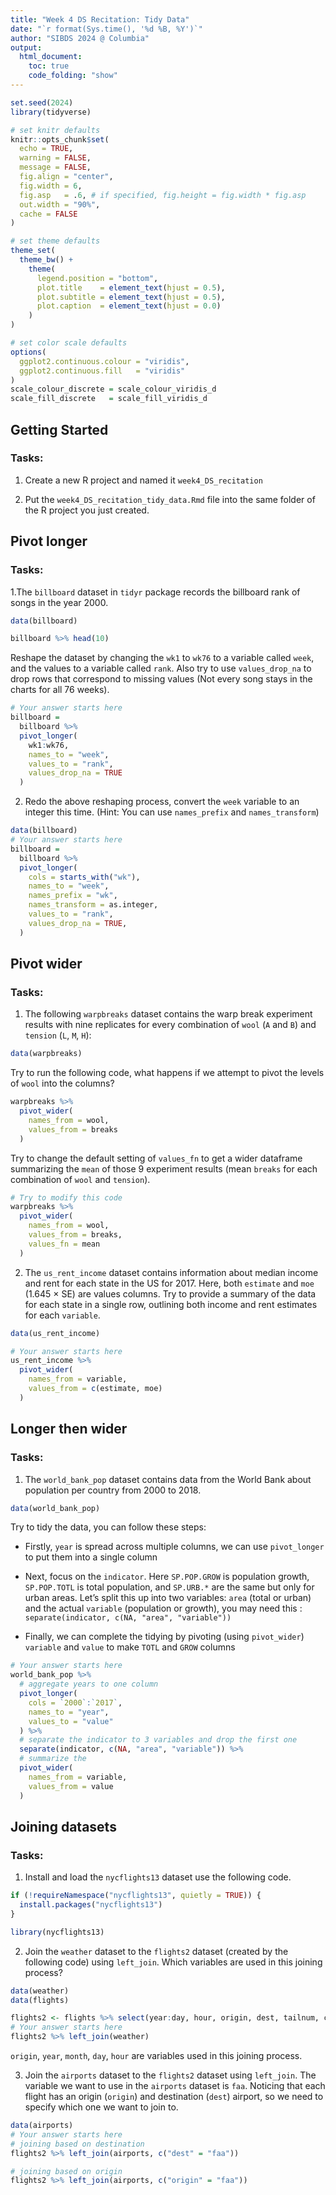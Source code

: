 ```yaml
---
title: "Week 4 DS Recitation: Tidy Data"
date: "`r format(Sys.time(), '%d %B, %Y')`"
author: "SIBDS 2024 @ Columbia" 
output: 
  html_document:
    toc: true
    code_folding: "show"
---
```


```r
set.seed(2024)
library(tidyverse)

# set knitr defaults
knitr::opts_chunk$set(
  echo = TRUE,
  warning = FALSE,
  message = FALSE,
  fig.align = "center",
  fig.width = 6,
  fig.asp   = .6, # if specified, fig.height = fig.width * fig.asp
  out.width = "90%",
  cache = FALSE
)

# set theme defaults
theme_set(
  theme_bw() +
    theme(
      legend.position = "bottom",
      plot.title    = element_text(hjust = 0.5),
      plot.subtitle = element_text(hjust = 0.5),
      plot.caption  = element_text(hjust = 0.0)
    )
)

# set color scale defaults
options(
  ggplot2.continuous.colour = "viridis",
  ggplot2.continuous.fill   = "viridis"
)
scale_colour_discrete = scale_colour_viridis_d
scale_fill_discrete   = scale_fill_viridis_d
```

## Getting Started

### Tasks:

  1. Create a new R project and named it `week4_DS_recitation`

  2. Put the `week4_DS_recitation_tidy_data.Rmd` file into the same folder of the R project you just created. 

## Pivot longer

### Tasks:
  
  1.The `billboard` dataset in `tidyr` package records the billboard rank of songs in the year 2000.
  
```r
data(billboard)
```

```r
billboard %>% head(10)
``` 
  
  Reshape the dataset by changing the `wk1` to `wk76` to a variable called `week`, and the values to a variable called `rank`. Also try to use `values_drop_na` to drop rows that correspond to missing values (Not every song stays in the charts for all 76 weeks).   

```r
# Your answer starts here
billboard = 
  billboard %>% 
  pivot_longer(
    wk1:wk76, 
    names_to = "week", 
    values_to = "rank", 
    values_drop_na = TRUE
  )
```
  
  
  2. Redo the above reshaping process, convert the `week` variable to an integer this time. (Hint: You can use `names_prefix` and `names_transform`)
  
```r
data(billboard)
# Your answer starts here
billboard = 
  billboard %>% 
  pivot_longer(
    cols = starts_with("wk"), 
    names_to = "week", 
    names_prefix = "wk",
    names_transform = as.integer,
    values_to = "rank",
    values_drop_na = TRUE,
  )
```


## Pivot wider

### Tasks:

  1. The following `warpbreaks` dataset contains the warp break experiment results with nine replicates for every combination of `wool` (`A` and `B`) and `tension` (`L`, `M`, `H`):
  
```r
data(warpbreaks)
```

Try to run the following code, what happens if we attempt to pivot the levels of `wool` into the columns?

```r
warpbreaks %>% 
  pivot_wider(
    names_from = wool, 
    values_from = breaks
  )
```

Try to change the default setting of `values_fn` to get a wider dataframe summarizing the `mean` of those 9 experiment results (mean `breaks` for each combination of `wool` and `tension`).

```r
# Try to modify this code
warpbreaks %>% 
  pivot_wider(
    names_from = wool, 
    values_from = breaks,
    values_fn = mean
  )
```

  2. The `us_rent_income` dataset contains information about median income and rent for each state in the US for 2017. Here, both `estimate` and `moe` (1.645 $\times$ SE) are values columns. Try to provide a summary of the data for each state in a single row, outlining both income and rent estimates for each `variable`.

```r
data(us_rent_income)
```

```r
# Your answer starts here
us_rent_income %>% 
  pivot_wider(
    names_from = variable, 
    values_from = c(estimate, moe)
  )
```

 
## Longer then wider

### Tasks:

1. The `world_bank_pop` dataset contains data from the World Bank about population per country from 2000 to 2018.

```r
data(world_bank_pop)
```
Try to tidy the data, you can follow these steps:

  - Firstly, `year` is spread across multiple columns, we can use `pivot_longer` to put them into a single column
  
  - Next, focus on the `indicator`. Here `SP.POP.GROW` is population growth, `SP.POP.TOTL` is total population, and `SP.URB.*` are the same but only for urban areas. Let’s split this up into two variables: `area` (total or urban) and the actual `variable` (population or growth), you may need this : `separate(indicator, c(NA, "area", "variable"))`

  - Finally, we can complete the tidying by pivoting (using `pivot_wider`) `variable` and `value` to make `TOTL` and `GROW` columns


```r
# Your answer starts here
world_bank_pop %>% 
  # aggregate years to one column
  pivot_longer(
    cols = `2000`:`2017`, 
    names_to = "year", 
    values_to = "value"
  ) %>% 
  # separate the indicator to 3 variables and drop the first one
  separate(indicator, c(NA, "area", "variable")) %>% 
  # summarize the 
  pivot_wider(
    names_from = variable, 
    values_from = value
  )
```


## Joining datasets

### Tasks:

  1. Install and load the `nycflights13` dataset use the following code. 

```r
if (!requireNamespace("nycflights13", quietly = TRUE)) {
  install.packages("nycflights13")
}

library(nycflights13)
```

  2. Join the `weather` dataset to the `flights2` dataset (created by the following code) using `left_join`. Which variables are used in this joining process?

```r
data(weather)
data(flights)
```

```r
flights2 <- flights %>% select(year:day, hour, origin, dest, tailnum, carrier)
# Your answer starts here
flights2 %>% left_join(weather)
```
`origin`, `year`, `month`, `day`, `hour` are variables used in this joining process.

  3. Join the `airports` dataset to the `flights2` dataset using `left_join`. The variable we want to use in the `airports` dataset is `faa`. Noticing that each flight has an origin (`origin`) and destination (`dest`) airport, so we need to specify which one we want to join to.
  
```r
data(airports)
# Your answer starts here
# joining based on destination
flights2 %>% left_join(airports, c("dest" = "faa"))

# joining based on origin
flights2 %>% left_join(airports, c("origin" = "faa"))
```





  